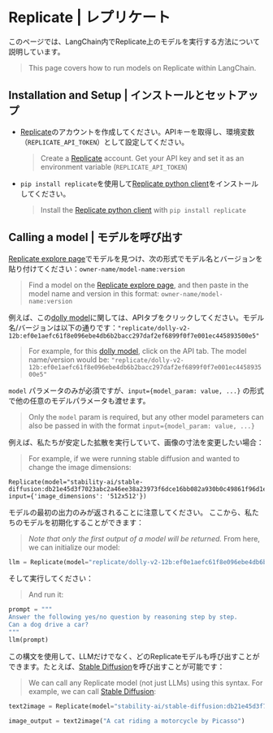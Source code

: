 # Replicate | レプリケート

このページでは、LangChain内でReplicate上のモデルを実行する方法について説明しています。

> This page covers how to run models on Replicate within LangChain.

## Installation and Setup | インストールとセットアップ

* [Replicate](https://replicate.com)のアカウントを作成してください。APIキーを取得し、環境変数（`REPLICATE_API_TOKEN`）として設定してください。
  > Create a [Replicate](https://replicate.com) account. Get your API key and set it as an environment variable (`REPLICATE_API_TOKEN`)
* `pip install replicate`を使用して[Replicate python client](https://github.com/replicate/replicate-python)をインストールしてください。
  > Install the [Replicate python client](https://github.com/replicate/replicate-python) with `pip install replicate`

## Calling a model | モデルを呼び出す

[Replicate explore page](https://replicate.com/explore)でモデルを見つけ、次の形式でモデル名とバージョンを貼り付けてください：`owner-name/model-name:version`

> Find a model on the [Replicate explore page](https://replicate.com/explore), and then paste in the model name and version in this format: `owner-name/model-name:version`

例えば、この[dolly model](https://replicate.com/replicate/dolly-v2-12b)に関しては、APIタブをクリックしてください。モデル名/バージョンは以下の通りです：`"replicate/dolly-v2-12b:ef0e1aefc61f8e096ebe4db6b2bacc297daf2ef6899f0f7e001ec445893500e5"`

> For example, for this [dolly model](https://replicate.com/replicate/dolly-v2-12b), click on the API tab. The model name/version would be: `"replicate/dolly-v2-12b:ef0e1aefc61f8e096ebe4db6b2bacc297daf2ef6899f0f7e001ec445893500e5"`

`model` パラメータのみが必須ですが、`input={model_param: value, ...}` の形式で他の任意のモデルパラメータも渡せます。

> Only the `model` param is required, but any other model parameters can also be passed in with the format `input={model_param: value, ...}`

例えば、私たちが安定した拡散を実行していて、画像の寸法を変更したい場合：

> For example, if we were running stable diffusion and wanted to change the image dimensions:

```
Replicate(model="stability-ai/stable-diffusion:db21e45d3f7023abc2a46ee38a23973f6dce16bb082a930b0c49861f96d1e5bf", input={'image_dimensions': '512x512'})
```

モデルの最初の出力のみが返されることに注意してください。
ここから、私たちのモデルを初期化することができます：

> *Note that only the first output of a model will be returned.*
> From here, we can initialize our model:

```python
llm = Replicate(model="replicate/dolly-v2-12b:ef0e1aefc61f8e096ebe4db6b2bacc297daf2ef6899f0f7e001ec445893500e5")
```

そして実行してください：

> And run it:

```python
prompt = """
Answer the following yes/no question by reasoning step by step.
Can a dog drive a car?
"""
llm(prompt)
```

この構文を使用して、LLMだけでなく、どのReplicateモデルも呼び出すことができます。たとえば、[Stable Diffusion](https://replicate.com/stability-ai/stable-diffusion)を呼び出すことが可能です：

> We can call any Replicate model (not just LLMs) using this syntax. For example, we can call [Stable Diffusion](https://replicate.com/stability-ai/stable-diffusion):

```python
text2image = Replicate(model="stability-ai/stable-diffusion:db21e45d3f7023abc2a46ee38a23973f6dce16bb082a930b0c49861f96d1e5bf", input={'image_dimensions':'512x512'})

image_output = text2image("A cat riding a motorcycle by Picasso")
```
